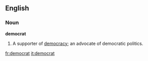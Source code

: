 {{see|Democrat}}
==English==

===Noun===
'''democrat'''
# A supporter of [[democracy]]; an advocate of democratic politics.

[[fr:democrat]]
[[it:democrat]]